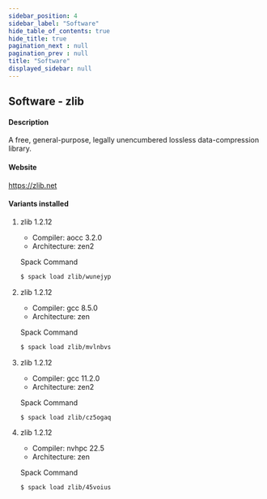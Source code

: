 ```yaml
---
sidebar_position: 4
sidebar_label: "Software"
hide_table_of_contents: true
hide_title: true
pagination_next : null
pagination_prev : null
title: "Software"
displayed_sidebar: null
---
```


## Software - zlib


#### Description
A free, general-purpose, legally unencumbered lossless data-compression library.

#### Website
https://zlib.net

#### Variants installed

1. zlib 1.2.12

    - Compiler: aocc 3.2.0
    - Architecture: zen2

    Spack Command
    ```bash
    $ spack load zlib/wunejyp
    ```

2. zlib 1.2.12

    - Compiler: gcc 8.5.0
    - Architecture: zen

    Spack Command
    ```bash
    $ spack load zlib/mvlnbvs
    ```

3. zlib 1.2.12

    - Compiler: gcc 11.2.0
    - Architecture: zen2

    Spack Command
    ```bash
    $ spack load zlib/cz5ogaq
    ```

4. zlib 1.2.12

    - Compiler: nvhpc 22.5
    - Architecture: zen

    Spack Command
    ```bash
    $ spack load zlib/45voius
    ```
